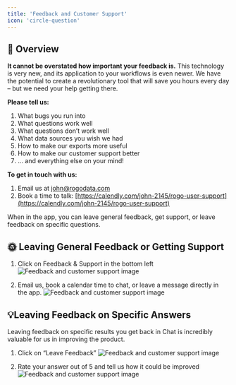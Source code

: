 ```yaml
---
title: 'Feedback and Customer Support'
icon: 'circle-question'
---
```


## 🤖 Overview

**It cannot be overstated how important your feedback is.** This technology is very new, and its application to your workflows is even newer. We have the potential to create a revolutionary tool that will save you hours every day – but we need your help getting there.

**Please tell us:**
1. What bugs you run into
2. What questions work well
3. What questions don’t work well
4. What data sources you wish we had
5. How to make our exports more useful
6. How to make our customer support better
7. … and  everything else on your mind!

**To get in touch with us:**
1. Email us at [john@rogodata.com](mailto:john@rogodata.com)
2. Book a time to talk: [https://calendly.com/john-2145/rogo-user-support](https://calendly.com/john-2145/rogo-user-support)

When in the app, you can leave general feedback, get support, or leave feedback on specific questions.

## 🌞 Leaving General Feedback or Getting Support
1. Click on Feedback & Support in the bottom left
<img
	className="block dark:hidden"
	src="/images/feedback-and-customer-support-1.png"
	alt="Feedback and customer support image"
/>

2. Email us, book a calendar time to chat, or leave a message directly in the app.
<img
	className="block dark:hidden"
	src="/images/feedback-and-customer-support-2.png"
	alt="Feedback and customer support image"
/>

## 💡Leaving Feedback on Specific Answers
Leaving feedback on specific results you get back in Chat is incredibly valuable for us in improving the product.

1. Click on “Leave Feedback”
<img
	className="block dark:hidden"
	src="/images/feedback-and-customer-support-3.png"
	alt="Feedback and customer support image"
/>

2. Rate your answer out of 5 and tell us how it could be improved
<img
	className="block dark:hidden"
	src="/images/feedback-and-customer-support-4.png"
	alt="Feedback and customer support image"
/>